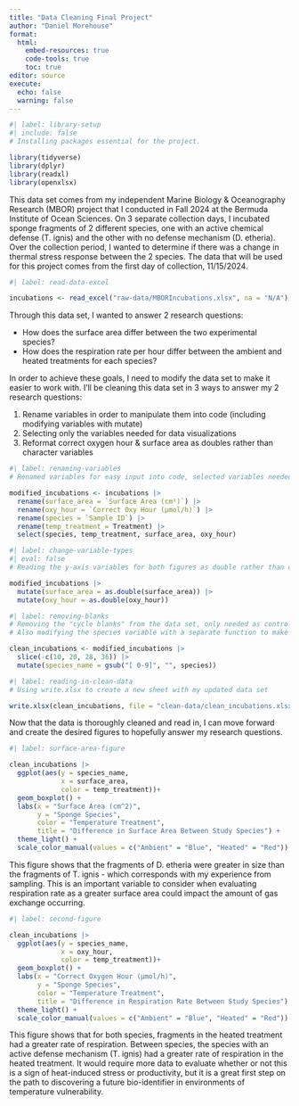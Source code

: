 ```yaml
---
title: "Data Cleaning Final Project"
author: "Daniel Morehouse"
format: 
  html:
    embed-resources: true
    code-tools: true
    toc: true
editor: source
execute: 
  echo: false
  warning: false
---
```


```r
#| label: library-setup
#| include: false
# Installing packages essential for the project.

library(tidyverse)
library(dplyr)
library(readxl)
library(openxlsx)
```

This data set comes from my independent Marine Biology & Oceanography Research (MBOR) project that I conducted in Fall 2024 at the Bermuda Institute of Ocean Sciences. On 3 separate collection days, I incubated sponge fragments of 2 different species, one with an active chemical defense (T. ignis) and the other with no defense mechanism (D. etheria). Over the collection period, I wanted to determine if there was a change in thermal stress response between the 2 species. The data that will be used for this project comes from the first day of collection, 11/15/2024.

```r
#| label: read-data-excel

incubations <- read_excel("raw-data/MBORIncubations.xlsx", na = "N/A")
```

Through this data set, I wanted to answer 2 research questions:

- How does the surface area differ between the two experimental species?
- How does the respiration rate per hour differ between the ambient and heated treatments for each species?

In order to achieve these goals, I need to modify the data set to make it easier to work with. I'll be cleaning this data set in 3 ways to answer my 2 research questions:

1. Rename variables in order to manipulate them into code (including modifying variables with mutate)
2. Selecting only the variables needed for data visualizations
3. Reformat correct oxygen hour & surface area as doubles rather than character variables

```r
#| label: renaming-variables
# Renamed variables for easy input into code, selected variables needed for data visualization

modified_incubations <- incubations |>
  rename(surface_area = `Surface Area (cm²)`) |>
  rename(oxy_hour = `Correct Oxy Hour (µmol/h)`) |>
  rename(species = `Sample ID`) |>
  rename(temp_treatment = Treatment) |>
  select(species, temp_treatment, surface_area, oxy_hour)
```

```r
#| label: change-variable-types
#| eval: false
# Reading the y-axis variables for both figures as double rather than character, using mutate function

modified_incubations |>
  mutate(surface_area = as.double(surface_area)) |>
  mutate(oxy_hour = as.double(oxy_hour))
```

```r
#| label: removing-blanks
# Removing the "cycle blanks" from the data set, only needed as controls to ensure the environments were stable
# Also modifying the species variable with a separate function to make it easier to plot

clean_incubations <- modified_incubations |>
  slice(-c(10, 20, 28, 36)) |>
  mutate(species_name = gsub("[ 0-9]", "", species))
```

```r
#| label: reading-in-clean-data
# Using write.xlsx to create a new sheet with my updated data set

write.xlsx(clean_incubations, file = "clean-data/clean_incubations.xlsx")
```

Now that the data is thoroughly cleaned and read in, I can move forward and create the desired figures to hopefully answer my research questions. 

```r
#| label: surface-area-figure

clean_incubations |> 
  ggplot(aes(y = species_name, 
             x = surface_area, 
             color = temp_treatment))+
  geom_boxplot() +
  labs(x = "Surface Area (cm^2)",
       y = "Sponge Species",
       color = "Temperature Treatment",
       title = "Difference in Surface Area Between Study Species") +
  theme_light() + 
  scale_color_manual(values = c("Ambient" = "Blue", "Heated" = "Red"))
```

This figure shows that the fragments of D. etheria were greater in size than the fragments of T. ignis - which corresponds with my experience from sampling. This is an important variable to consider when evaluating respiration rate as a greater surface area could impact the amount of gas exchange occurring.

```r
#| label: second-figure

clean_incubations |> 
  ggplot(aes(y = species_name, 
             x = oxy_hour, 
             color = temp_treatment))+
  geom_boxplot() +
  labs(x = "Correct Oxygen Hour (µmol/h)",
       y = "Sponge Species",
       color = "Temperature Treatment",
       title = "Difference in Respiration Rate Between Study Species") +
  theme_light() + 
  scale_color_manual(values = c("Ambient" = "Blue", "Heated" = "Red"))
```

This figure shows that for both species, fragments in the heated treatment had a greater rate of respiration. Between species, the species with an active defense mechanism (T. ignis) had a greater rate of respiration in the heated treatment. It would require more data to evaluate whether or not this is a sign of heat-induced stress or productivity, but it is a great first step on the path to discovering a future bio-identifier in environments of temperature vulnerability.